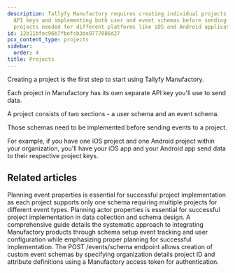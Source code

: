 ```yaml
---
description: Tallyfy Manufactory requires creating individual projects with unique
  API keys and implementing both user and event schemas before sending data with separate
  projects needed for different platforms like iOS and Android applications.
id: 12b11bfec96b7fbefcb3de9777086d27
pcx_content_type: projects
sidebar:
  order: 4
title: Projects
---
```


Creating a project is the first step to start using Tallyfy Manufactory.

Each project in Manufactory has its own separate API key you'll use to send data.

A project consists of two sections - a user schema and an event schema.

Those schemas need to be implemented before sending events to a project.

For example, if you have one iOS project and one Android project within your organization, you'll have your iOS app and your Android app send data to their respective project keys.



<PageTree />


## Related articles
<CardGrid>
<LinkTitleCard header="<b>Manufactory > Events</b>" href="/products/manufactory/events/" > Planning event properties is essential for successful project implementation as each project supports only one schema requiring multiple projects for different event types. </LinkTitleCard>
<LinkTitleCard header="<b>Manufactory > Actors</b>" href="/products/manufactory/actors/" > Planning actor properties is essential for successful project implementation in data collection and schema design. </LinkTitleCard>
<LinkTitleCard header="<b>Manufactory > Implementation</b>" href="/products/manufactory/implementation/" > A comprehensive guide details the systematic approach to integrating Manufactory products through schema setup event tracking and user configuration while emphasizing proper planning for successful implementation. </LinkTitleCard>
<LinkTitleCard header="<b>Events > Create events schema</b>" href="/products/manufactory/events/create_schema/" > The POST /events/schema endpoint allows creation of custom event schemas by specifying organization details project ID and attribute definitions using a Manufactory access token for authentication. </LinkTitleCard>
</CardGrid>